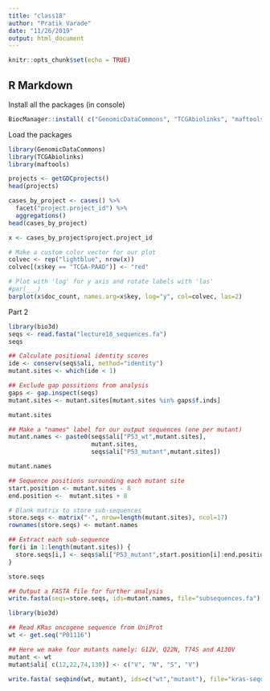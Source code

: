 ```yaml
---
title: "class18"
author: "Pratik Varade"
date: "11/26/2019"
output: html_document
---
```


```r
knitr::opts_chunk$set(echo = TRUE)
```

## R Markdown

Install all the packages (in console)
```r
BiocManager::install( c("GenomicDataCommons", "TCGAbiolinks", "maftools") )
```

Load the packages
```r
library(GenomicDataCommons)
library(TCGAbiolinks)
library(maftools)
```
```r
projects <- getGDCprojects()
head(projects)
```

```r
cases_by_project <- cases() %>%
  facet("project.project_id") %>%
  aggregations()
head(cases_by_project)
```


```r
x <- cases_by_project$project.project_id

# Make a custom color vector for our plot
colvec <- rep("lightblue", nrow(x))
colvec[(x$key == "TCGA-PAAD")] <- "red"

# Plot with 'log' for y axis and rotate labels with 'las'
#par(___)  
barplot(x$doc_count, names.arg=x$key, log="y", col=colvec, las=2)
```



Part 2
```r
library(bio3d)
seqs <- read.fasta("lecture18_sequences.fa")
seqs
```


```r
## Calculate positional identity scores
ide <- conserv(seqs$ali, method="identity")
mutant.sites <- which(ide < 1) 

## Exclude gap possitions from analysis
gaps <- gap.inspect(seqs)
mutant.sites <- mutant.sites[mutant.sites %in% gaps$f.inds]

mutant.sites
```


```r
## Make a "names" label for our output sequences (one per mutant)
mutant.names <- paste0(seqs$ali["P53_wt",mutant.sites],
                       mutant.sites,
                       seqs$ali["P53_mutant",mutant.sites])

mutant.names
```


```r
## Sequence positions surounding each mutant site
start.position <- mutant.sites - 8
end.position <-  mutant.sites + 8

# Blank matrix to store sub-sequences
store.seqs <- matrix("-", nrow=length(mutant.sites), ncol=17)
rownames(store.seqs) <- mutant.names

## Extract each sub-sequence
for(i in 1:length(mutant.sites)) {
  store.seqs[i,] <- seqs$ali["P53_mutant",start.position[i]:end.position[i]]
}

store.seqs

```


```r
## Output a FASTA file for further analysis
write.fasta(seqs=store.seqs, ids=mutant.names, file="subsequences.fa")
```


```r
library(bio3d)

## Read KRas oncogene sequence from UniProt
wt <- get.seq("P01116")

## Here we make four mutants namely: G12V, Q22N, T74S and A130V
mutant <- wt
mutant$ali[ c(12,22,74,130)] <- c("V", "N", "S", "V")

write.fasta( seqbind(wt, mutant), ids=c("wt","mutant"), file="kras-sequences.fa")
```









